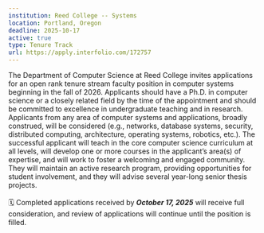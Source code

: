 ```yaml
---
institution: Reed College -- Systems 
location: Portland, Oregon 
deadline: 2025-10-17
active: true
type: Tenure Track
url: https://apply.interfolio.com/172757
---
```


The Department of Computer Science at Reed College invites applications for an open rank tenure stream faculty position in computer systems beginning in the fall of 2026. Applicants should have a Ph.D. in computer science or a closely related field by the time of the appointment and should be committed to excellence in undergraduate teaching and in research. Applicants from any area of computer systems and applications, broadly construed, will be considered (e.g., networks, database systems, security, distributed computing, architecture, operating systems, robotics, etc.). The successful applicant will teach in the core computer science curriculum at all levels, will develop one or more courses in the applicant’s area(s) of expertise, and will work to foster a welcoming and engaged community. They will maintain an active research program, providing opportunities for student involvement, and they will advise several year-long senior thesis projects.
<br> <br>
🗓️ Completed applications received by ***October 17, 2025*** will receive full consideration, and review of applications will continue until the position is filled.


